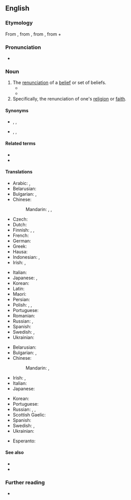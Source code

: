 ==English==

===Etymology===
From {{der|en|la|apostasia}}, from {{der|en|grc|ἀποστασία||defection, revolt|sc=polytonic}}, from {{m|grc|ἀφίστημι||I withdraw, revolt|sc=polytonic}}, from {{m|grc|ἀπό||from|sc=polytonic}} + {{m|grc|ἵστημι||I stand|sc=polytonic}}

===Pronunciation===
* {{IPA|/əˈpɒstəsi/|lang=en}}

===Noun===
{{en-noun|~|apostasies}}

# The [[renunciation]] of a [[belief]] or set of beliefs.
#* {{quote-text|year=1871|author=James Anthony Froude|title=History of England from the Fall of Wolsey to the Death of Elizabeth|page=394|passage=The King of Navarre suddenly abandoned his party and went over to the Catholics. The explanation of his '''apostasy''' was as simple as it was base: Navarre had no confidence in the success of his cause, and he cared little in his heart for anything but women and vanity.}}
#* {{quote-text|year=1886|author={{w|Henry James}}|title=The Princess Casamassima|passage=What had he said, what had he done, after all, to give them the right to fasten on him the charge of '''apostasy'''? He had always been a free critic of everything, and it was natural that, on certain occasions, in the little parlour in Lisson Grove, he should have spoken in accordance with that freedom; but it was only with the Princess that he had permitted himself really to rail at the democracy and given the full measure of his scepticism.}}
# Specifically, the renunciation of one's [[religion]] or [[faith]].

====Synonyms====
* {{sense|renunciation of religion or faith}} {{l|en|backsliding}}, {{l|en|conversion}}, {{l|en|deconversion}}
* {{sense|renunciation of a set of beliefs}} {{l|en|defection}}, {{l|en|disaffection}}, {{l|en|estrangement}}

====Related terms====
* {{l|en|apostate}}
* {{l|en|apostatise}}

====Translations====
{{trans-top|renunciation of set of beliefs}}
* Arabic: {{t|ar|رِدَّة|f}}, {{t|ar|اِرْتِدَاد|m}}
* Belarusian: {{t|be|адсту́пніцтва|n}}
* Bulgarian: {{t+|bg|отстъ̀пничество|n}}, {{t|bg|вероотстъ̀пничество|n}}
* Chinese:
*: Mandarin: {{t+|cmn|變節}}, {{t+|cmn|变节|tr=biànjié}}, {{t+|cmn|叛教|tr=pànjiào}}
* Czech: {{t|cs|odpadlictví|n}}
* Dutch: {{t+|nl|afvalligheid|f}}
* Finnish: {{t+|fi|luopuminen}}, {{t|fi|[[luopuminen]] [[uskosta]]}}, {{t|fi|luopumus}}
* French: {{t+|fr|apostasie|f}}
* German: {{t|de|Abtrünnigkeit|f}}
* Greek: {{t+|el|αποστασία|f}}
* Hausa: {{t|ha|ridda}}
* Indonesian: {{t+|id|murtad}}, {{t+|id|kemurtadan}}
* Irish: {{t|ga|athchreideamh|m}}, {{t|ga|séanadh creidimh|m}}
{{trans-mid}}
* Italian: {{t+|it|apostasia|f}}
* Japanese: {{t|ja|背教|tr=はいきょう, haikyō}}, {{t+|ja|背信|tr=はいしん, haishin}}
* Korean: {{t+|ko|배교}}
* Latin: {{t|la|apostasia|f}}
* Maori: {{t|mi|apotatatanga}}
* Persian: {{t+|fa|ارتداد|tr=ertedâd}}
* Polish: {{t+|pl|odstępstwo|n}}, {{t|pl|odszczepieństwo|n}}, {{t+|pl|apostazja|f}}
* Portuguese: {{t+|pt|apostasia|f}}
* Romanian: {{t+|ro|apostazie|f}}
* Russian: {{t+|ru|отступни́чество|n}}, {{t+|ru|отсту́пничество|n}}
* Spanish: {{t+|es|apostasía|f}}
* Swedish: {{t+|sv|avfall|n}}, {{t|sv|apostasi|c}}
* Ukrainian: {{t|uk|відсту́пництво|n}}
{{trans-bottom}}

{{trans-top|renunciation of one's religion or faith}}
* Belarusian: {{t|be|вераадсту́пніцтва|n}}
* Bulgarian: {{t+|bg|отстъ̀пничество|n}}, {{t|bg|вероотстъ̀пничество|n}}
* Chinese:
*: Mandarin: {{t+|cmn|叛教|tr=pànjiào}}, {{t+|cmn|背教|tr=bèijiào}}
* Irish: {{t|ga|athchreideamh|m}}, {{t|ga|séanadh creidimh|m}}
* Italian: {{t+|it|apostasia|f}}
* Japanese: {{t|ja|背教|tr=はいきょう, haikyō}}
{{trans-mid}}
* Korean: {{t+|ko|배교}}
* Portuguese: {{t+|pt|apostasia|f}}
* Russian: {{t+|ru|вероотступни́чество|n}}, {{t+|ru|отступни́чество|n}}, {{t+|ru|апоста́сия|f}}
* Scottish Gaelic: {{t|gd|àicheadh-chreidimh|m}}
* Spanish: {{t+|es|apostasía|f}}
* Swedish: {{t+|sv|avfall|n}}, {{t|sv|apostasi|c}}
* Ukrainian: {{t|uk|віровідсту́пництво|n}}
{{trans-bottom}}

{{checktrans-top}}
* Esperanto: {{t-check|eo|apostateco}}
{{trans-mid}}
{{trans-bottom}}

====See also====
* {{l|en|deconvert}}
* {{l|en|thoughtcrime}}

===Further reading===
* {{pedialite}}